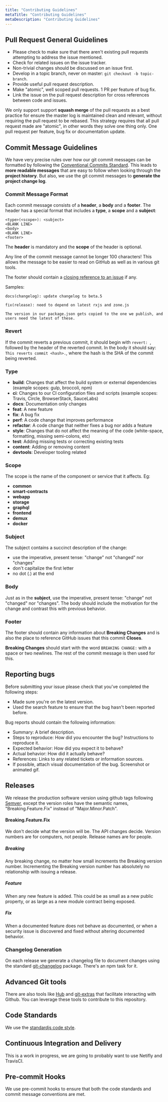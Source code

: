 ```yaml
---
title: "Contributing Guidelines"
metaTitle: "Contributing Guidelines"
metaDescription: "Contributing Guidelines"
---
```


## Pull Request General Guidelines

* Please check to make sure that there aren't existing pull requests attempting to address the issue mentioned.
* Check for related issues on the issue tracker.
* Non-trivial changes should be discussed on an issue first.
* Develop in a topic branch, never on master: `git checkout -b topic-branch`.
* Provide useful pull request description.
* Make "atomic", well scoped pull requests. 1 PR per feature of bug fix.
* Link the issue on the pull request description for cross references between code and issues.

We only support support **squash merge** of the pull requests as a best practice for ensure the master log is maintained clean and relevant, without requiring the pull request to be rebased. This strategy requires that all pull request made are "atomic", in other words they solve one thing only.  One pull request per feature, bug fix or documentation update.

## Commit Message Guidelines

We have very precise rules over how our git commit messages can be formatted by following the [Conventional Commits Standard](https://www.conventionalcommits.org/en/v1.0.0/). This leads to **more readable messages** that are easy to follow when looking through the **project history**.  But also, we use the git commit messages to **generate the project change log**.

### Commit Message Format

Each commit message consists of a **header**, a **body** and a **footer**.  The header has a special
format that includes a **type**, a **scope** and a **subject**:

```
<type>(<scope>): <subject>
<BLANK LINE>
<body>
<BLANK LINE>
<footer>
```

The **header** is mandatory and the **scope** of the header is optional.

Any line of the commit message cannot be longer 100 characters! This allows the message to be easier
to read on GitHub as well as in various git tools.

The footer should contain a [closing reference to an issue](https://help.github.com/articles/closing-issues-via-commit-messages/) if any.

Samples:

```
docs(changelog): update changelog to beta.5
```

```
fix(release): need to depend on latest rxjs and zone.js

The version in our package.json gets copied to the one we publish, and users need the latest of these.
```

### Revert
If the commit reverts a previous commit, it should begin with `revert: `, followed by the header of the reverted commit. In the body it should say: `This reverts commit <hash>.`, where the hash is the SHA of the commit being reverted.

### Type

* **build**: Changes that affect the build system or external dependencies (example scopes: gulp, broccoli, npm)
* **ci**: Changes to our CI configuration files and scripts (example scopes: Travis, Circle, BrowserStack, SauceLabs)
* **docs**: Documentation only changes
* **feat**: A new feature
* **fix**: A bug fix
* **perf**: A code change that improves performance
* **refactor**: A code change that neither fixes a bug nor adds a feature
* **style**: Changes that do not affect the meaning of the code (white-space, formatting, missing semi-colons, etc)
* **test**: Adding missing tests or correcting existing tests
* **content**: Adding or removing content
* **devtools**: Developer tooling related

### Scope

The scope is the name of the component or service that it affects. Eg:

* **common**
* **smart-contracts**
* **webapp**
* **storage**
* **graphql**
* **frontend**
* **demux**
* **docker**

### Subject
The subject contains a succinct description of the change:

* use the imperative, present tense: "change" not "changed" nor "changes"
* don't capitalize the first letter
* no dot (.) at the end

### Body
Just as in the **subject**, use the imperative, present tense: "change" not "changed" nor "changes".
The body should include the motivation for the change and contrast this with previous behavior.

### Footer
The footer should contain any information about **Breaking Changes** and is also the place to
reference GitHub issues that this commit **Closes**.

**Breaking Changes** should start with the word `BREAKING CHANGE:` with a space or two newlines. The rest of the commit message is then used for this.

## Reporting bugs

Before submitting your issue please check that you've completed the following steps:

* Made sure you're on the latest version.
* Used the search feature to ensure that the bug hasn't been reported before.

Bug reports should contain the following information:

* Summary: A brief description.
* Steps to reproduce: How did you encounter the bug? Instructions to reproduce it.
* Expected behavior: How did you expect it to behave?
* Actual behavior: How did it actually behave?
* References: Links to any related tickets or information sources.
* If possible, attach visual documentation of the bug. Screenshot or animated gif.

## Releases

We release the production software version using github tags following [Semver](http://semver.org), except the version roles have the semantic names, "Breaking.Feature.Fix" instead of "Major.Minor.Patch".

#### Breaking.Feature.Fix

We don't decide what the version will be. The API changes decide. Version numbers are for computers, not people. Release names are for people.

##### Breaking

Any breaking change, no matter how small increments the Breaking version number. Incrementing the Breaking version number has absolutely no relationship with issuing a release.

##### Feature

When any new feature is added. This could be as small as a new public property, or as large as a new module contract being exposed.

##### Fix

When a documented feature does not behave as documented, or when a security issue is discovered and fixed without altering documented behavior.

### Changelog Generation

On each release we generate a changelog file to document changes using the standard [git-changelog](https://github.com/rafinskipg/git-changelog) package. There's an npm task for it.

## Advanced Git tools

There are also tools like [Hub](https://hub.github.com/) and [git-extras](https://github.com/tj/git-extras) that facilitate interacting with Github. You can leverage these tools to contribute to this repository.

## Code Standards

We use the [standardjs code style](https://standardjs.com).

## Continuous Integration and Delivery

This is a work in progress, we are going to probably want to use Netifly and TravisCI.

## Pre-commit Hooks

We use pre-commit hooks to ensure that both the code standards and commit message conventions are met.
